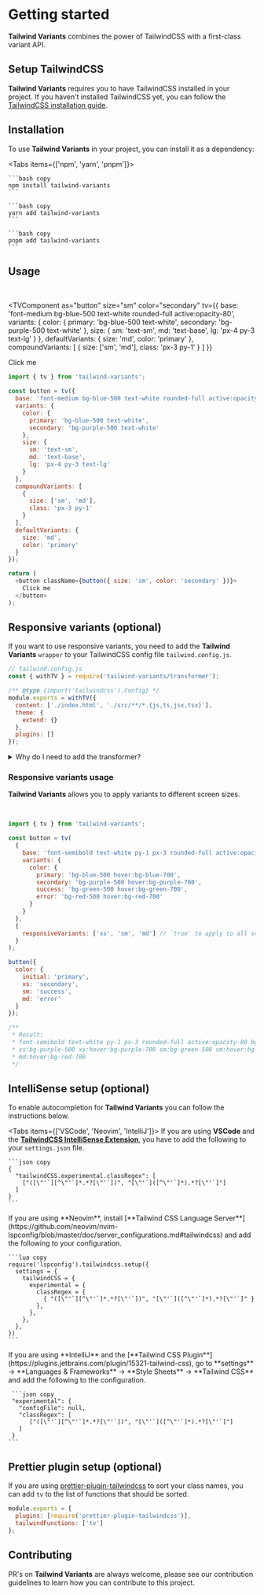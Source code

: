 
# Getting started

**Tailwind Variants** combines the power of TailwindCSS with a first-class variant API.

## Setup TailwindCSS

**Tailwind Variants** requires you to have TailwindCSS installed in your project. If you haven't installed
TailwindCSS yet, you can follow the [TailwindCSS installation guide](https://tailwindcss.com/docs/installation).

## Installation

To use **Tailwind Variants** in your project, you can install it as a dependency:

<Tabs items={['npm', 'yarn', 'pnpm']}>
  <Tab>

    ```bash copy
    npm install tailwind-variants
    ```

  </Tab>
  <Tab>

    ```bash copy
    yarn add tailwind-variants
    ```

  </Tab>
  <Tab>

    ```bash copy
    pnpm add tailwind-variants
    ```

  </Tab>
</Tabs>

## Usage

<br />

<TVComponent
  as="button"
  size="sm"
  color="secondary"
  tv={{
    base: 'font-medium bg-blue-500 text-white rounded-full active:opacity-80',
    variants: {
      color: {
        primary: 'bg-blue-500 text-white',
        secondary: 'bg-purple-500 text-white'
      },
      size: {
        sm: 'text-sm',
        md: 'text-base',
        lg: 'px-4 py-3 text-lg'
      }
    },
    defaultVariants: {
      size: 'md',
      color: 'primary'
    },
    compoundVariants: [
      {
        size: ['sm', 'md'],
        class: 'px-3 py-1'
      }
    ]
  }}
>
  Click me
</TVComponent>

```js copy
import { tv } from 'tailwind-variants';

const button = tv({
  base: 'font-medium bg-blue-500 text-white rounded-full active:opacity-80',
  variants: {
    color: {
      primary: 'bg-blue-500 text-white',
      secondary: 'bg-purple-500 text-white'
    },
    size: {
      sm: 'text-sm',
      md: 'text-base',
      lg: 'px-4 py-3 text-lg'
    }
  },
  compoundVariants: [
    {
      size: ['sm', 'md'],
      class: 'px-3 py-1'
    }
  ],
  defaultVariants: {
    size: 'md',
    color: 'primary'
  }
});

return (
  <button className={button({ size: 'sm', color: 'secondary' })}>
    Click me
  </button>
);
```

## Responsive variants (optional)

If you want to use responsive variants, you need to add the **Tailwind Variants** `wrapper` to your TailwindCSS config file `tailwind.config.js`.

```js copy /withTV/
// tailwind.config.js
const { withTV } = require('tailwind-variants/transformer');

/** @type {import('tailwindcss').Config} */
module.exports = withTV({
  content: ['./index.html', './src/**/*.{js,ts,jsx,tsx}'],
  theme: {
    extend: {}
  },
  plugins: []
});
```

<details>
  <summary>Why do I need to add the transformer?</summary>
  <div className="py-2 pl-3">
    If you are wondering why you need to add the transformer, it's because
    **TailwindCSS** uses something called
    [JIT](https://tailwindcss.com/blog/tailwindcss-v3#just-in-time-all-the-time)
    which compiles your CSS on demand based on the classes you use in your HTML
    / JSX files / etc. As the responsive variants need to be dynamic the JIT
    compiler doesn't know what classes to compile, so we need to add the
    transformer to tell the compiler what classes to compile.
  </div>
</details>

### Responsive variants usage

**Tailwind Variants** allows you to apply variants to different screen sizes.

<br />

<WindowResizer
  iframeSrc="/docs/examples/intro-responsive-variants"
  iframeTitle="Responsive variants"
  height="120px"
/>

```js copy {15, 20-23}
import { tv } from 'tailwind-variants';

const button = tv(
  {
    base: 'font-semibold text-white py-1 px-3 rounded-full active:opacity-80',
    variants: {
      color: {
        primary: 'bg-blue-500 hover:bg-blue-700',
        secondary: 'bg-purple-500 hover:bg-purple-700',
        success: 'bg-green-500 hover:bg-green-700',
        error: 'bg-red-500 hover:bg-red-700'
      }
    }
  },
  {
    responsiveVariants: ['xs', 'sm', 'md'] // `true` to apply to all screen sizes
  }
);

button({
  color: {
    initial: 'primary',
    xs: 'secondary',
    sm: 'success',
    md: 'error'
  }
});

/**
 * Result:
 * font-semibold text-white py-1 px-3 rounded-full active:opacity-80 bg-blue-500 hover:bg-blue-700
 * xs:bg-purple-500 xs:hover:bg-purple-700 sm:bg-green-500 sm:hover:bg-green-700 md:bg-red-500
 * md:hover:bg-red-700
 */
```

## IntelliSense setup (optional)

To enable autocompletion for **Tailwind Variants** you can follow the instructions below.

<Tabs items={['VSCode', 'Neovim', 'IntelliJ']}>
  <Tab>
    If you are using **VSCode** and the [**TailwindCSS IntelliSense Extension**](https://marketplace.visualstudio.com/items?itemName=bradlc.vscode-tailwindcss), you have to add the following to your `settings.json` file.

    ```json copy
    {
      "tailwindCSS.experimental.classRegex": [
        ["([\"'`][^\"'`]*.*?[\"'`])", "[\"'`]([^\"'`]*).*?[\"'`]"]
      ]
    }
    ```

  </Tab>
  <Tab>
    If you are using **Neovim**, install [**Tailwind CSS Language Server**](https://github.com/neovim/nvim-lspconfig/blob/master/doc/server_configurations.md#tailwindcss) and add the following to your configuration.

    ```lua copy
    require('lspconfig').tailwindcss.setup({
      settings = {
        tailwindCSS = {
          experimental = {
            classRegex = {
              { "([\"'`][^\"'`]*.*?[\"'`])", "[\"'`]([^\"'`]*).*?[\"'`]" }
            },
          },
        },
      },
    })
    ```

  </Tab>
  <Tab>
    If you are using **IntelliJ** and the [**Tailwind CSS Plugin**](https://plugins.jetbrains.com/plugin/15321-tailwind-css), go to **settings** -> **Languages & Frameworks** -> **Style Sheets** -> **Tailwind CSS** and add the following to the configuration.

     ```json copy
     "experimental": {
       "configFile": null,
       "classRegex": [
          ["([\"'`][^\"'`]*.*?[\"'`])", "[\"'`]([^\"'`]*).*?[\"'`]"]
       ]
     }
    ```

  </Tab>
</Tabs>

## Prettier plugin setup (optional)

If you are using [prettier-plugin-tailwindcss](https://github.com/tailwindlabs/prettier-plugin-tailwindcss)
to sort your class names, you can add `tv` to the list of functions that
should be sorted.

```js
module.exports = {
  plugins: [require('prettier-plugin-tailwindcss')],
  tailwindFunctions: ['tv']
};
```

## Contributing

PR's on **Tailwind Variants** are always welcome, please see our <NXLink href="https://github.com/heroui-inc/tailwind-variants/blob/main/CONTRIBUTING.md">contribution guidelines</NXLink> to learn how you can contribute to this project.
